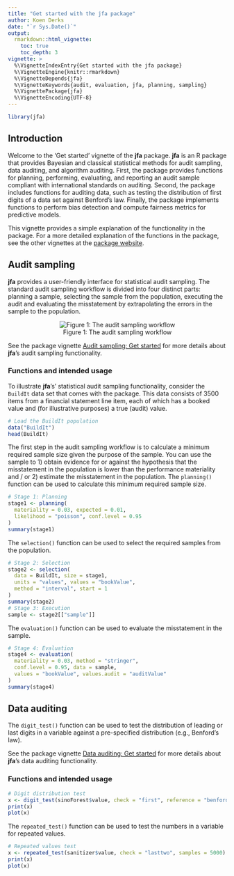 ```yaml
---
title: "Get started with the jfa package"
author: Koen Derks
date: "`r Sys.Date()`"
output: 
  rmarkdown::html_vignette:
    toc: true
    toc_depth: 3
vignette: >
  %\VignetteIndexEntry{Get started with the jfa package}
  %\VignetteEngine{knitr::rmarkdown}
  %\VignetteDepends{jfa}
  %\VignetteKeywords{audit, evaluation, jfa, planning, sampling}
  %\VignettePackage{jfa}
  %\VignetteEncoding{UTF-8}
---
```


```r
library(jfa)
```

## Introduction

Welcome to the 'Get started' vignette of the **jfa** package. **jfa** is an R
package that provides Bayesian and classical statistical methods for audit
sampling, data auditing, and algorithm auditing. First, the package provides
functions for planning, performing, evaluating, and reporting an audit sample
compliant with international standards on auditing. Second, the package includes
functions for auditing data, such as testing the distribution of first digits of
a data set against Benford's law. Finally, the package implements functions to
perform bias detection and compute fairness metrics for predictive models.

This vignette provides a simple explanation of the functionality in the package.
For a more detailed explanation of the functions in the package, see the other
vignettes at the [package website](https://koenderks.github.io/jfa/).

## Audit sampling

**jfa** provides a user-friendly interface for statistical audit sampling. The
standard audit sampling workflow is divided into four distinct parts: planning a
sample, selecting the sample from the population, executing the audit and
evaluating the misstatement by extrapolating the errors in the sample to the
population.

<center>

![Figure 1: The audit sampling workflow](workflow.png)

</center>

See the package vignette [Audit sampling: Get started](https://koenderks.github.io/jfa/articles/audit-sampling.html)
for more details about **jfa**'s audit sampling functionality.

### Functions and intended usage

To illustrate **jfa**'s' statistical audit sampling functionality, consider the
`BuildIt` data set that comes with the package. This data consists of 3500 items
from a financial statement line item, each of which has a booked value and
(for illustrative purposes) a true (audit) value.

```r
# Load the BuildIt population
data("BuildIt")
head(BuildIt)
```

The first step in the audit sampling workflow is to calculate a minimum required
sample size given the purpose of the sample. You can use the sample to 1) obtain
evidence for or against the hypothesis that the misstatement in the population is
lower than the performance materiality and / or 2) estimate the misstatement in
the population. The `planning()` function can be used to calculate this minimum
required sample size.

```r
# Stage 1: Planning
stage1 <- planning(
  materiality = 0.03, expected = 0.01,
  likelihood = "poisson", conf.level = 0.95
)
summary(stage1)
```

The `selection()` function can be used to select the required samples from the
population.

```r
# Stage 2: Selection
stage2 <- selection(
  data = BuildIt, size = stage1,
  units = "values", values = "bookValue",
  method = "interval", start = 1
)
summary(stage2)
# Stage 3: Execution
sample <- stage2[["sample"]]
```

The `evaluation()` function can be used to evaluate the misstatement in the
sample.

```r
# Stage 4: Evaluation
stage4 <- evaluation(
  materiality = 0.03, method = "stringer",
  conf.level = 0.95, data = sample,
  values = "bookValue", values.audit = "auditValue"
)
summary(stage4)
```

## Data auditing

The `digit_test()` function can be used to test the distribution of leading or
last digits in a variable against a pre-specified distribution (e.g., Benford's
law).

See the package vignette [Data auditing: Get started](https://koenderks.github.io/jfa/articles/data-auditing.html)
for more details about **jfa**'s data auditing functionality.

### Functions and intended usage

```r
# Digit distribution test
x <- digit_test(sinoForest$value, check = "first", reference = "benford")
print(x)
plot(x)
```

The `repeated_test()` function can be used to test the numbers in a variable for
repeated values.

```r
# Repeated values test
x <- repeated_test(sanitizer$value, check = "lasttwo", samples = 5000)
print(x)
plot(x)
```
